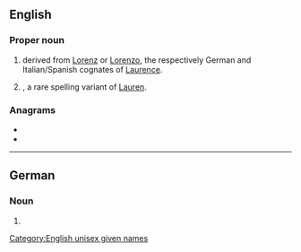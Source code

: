 ==English==

===Proper noun===
{{en-proper noun}}

# {{given name|male|from=Latin}} derived from [[Lorenz]] or [[Lorenzo]], the respectively German and Italian/Spanish cognates of [[Laurence]].
# {{given name|female|from=Latin}}, a rare spelling variant of [[Lauren]].

===Anagrams===
* {{l|en|enrol}}
* {{l|en|loner}}

[[Category:English unisex given names]]

----

==German==

===Noun===
{{head|de|noun form|g=f}}

# {{plural of|Lore|lang=de}}